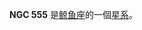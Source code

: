 {{NGCInfoBox|NGCID=NGC 555|發現者=法蘭克·穆勒|發現日期=1886年-月-日|其他編號=ESO 476-12,MCG -4-4-14,NPM1G -23.0003|曆元=J2000.0
|赤經=1時27分11.7秒
|赤緯=-22°45'42"|星座=鲸鱼座|星體=星系|星等=14.4|表面亮度=13.3|藍等=15.3}}

'''NGC 555''' 是[[鲸鱼座|鲸鱼座]]的一個[[星系|星系]]。

{{NGCReference|555}}
{{Catalogs|NGC=555}}

{{Galaxy-stub}}